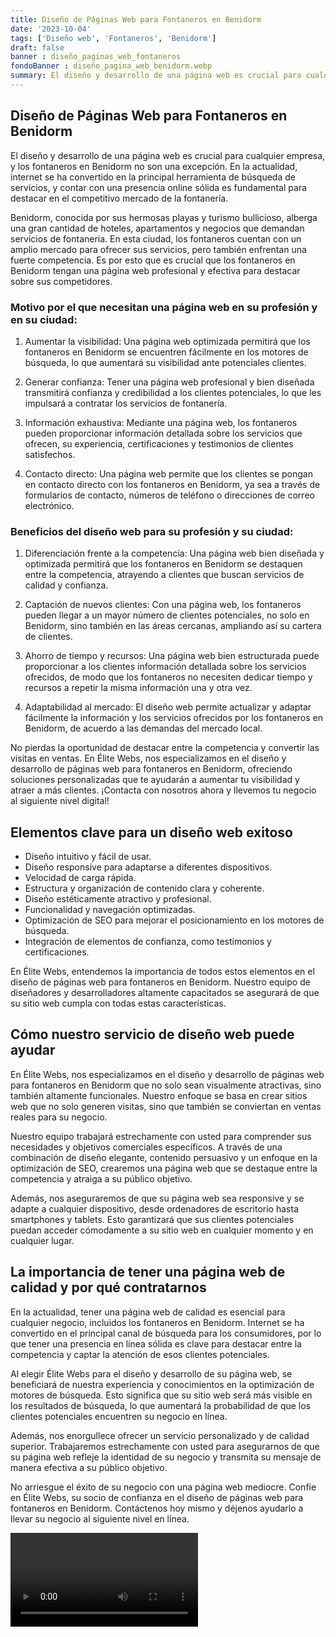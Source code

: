 ```yaml
---
title: Diseño de Páginas Web para Fontaneros en Benidorm
date: '2023-10-04'
tags: ['Diseño web', 'Fontaneros', 'Benidorm']
draft: false
banner : diseño_paginas_web_fontaneros
fondoBanner : diseño_pagina_web_benidorm.webp
summary: El diseño y desarrollo de una página web es crucial para cualquier empresa, y los fontaneros en Benidorm no son una excepción. En la actualidad, internet se ha convertido en la principal herramienta de búsqueda de servicios, y contar con una presencia online sólida es fundamental para destacar en el competitivo mercado de la fontanería.
---
```


## Diseño de Páginas Web para Fontaneros en Benidorm

El diseño y desarrollo de una página web es crucial para cualquier empresa, y los fontaneros en Benidorm no son una excepción. En la actualidad, internet se ha convertido en la principal herramienta de búsqueda de servicios, y contar con una presencia online sólida es fundamental para destacar en el competitivo mercado de la fontanería.

Benidorm, conocida por sus hermosas playas y turismo bullicioso, alberga una gran cantidad de hoteles, apartamentos y negocios que demandan servicios de fontanería. En esta ciudad, los fontaneros cuentan con un amplio mercado para ofrecer sus servicios, pero también enfrentan una fuerte competencia. Es por esto que es crucial que los fontaneros en Benidorm tengan una página web profesional y efectiva para destacar sobre sus competidores.

### Motivo por el que necesitan una página web en su profesión y en su ciudad:

1. Aumentar la visibilidad: Una página web optimizada permitirá que los fontaneros en Benidorm se encuentren fácilmente en los motores de búsqueda, lo que aumentará su visibilidad ante potenciales clientes.

2. Generar confianza: Tener una página web profesional y bien diseñada transmitirá confianza y credibilidad a los clientes potenciales, lo que les impulsará a contratar los servicios de fontanería.

3. Información exhaustiva: Mediante una página web, los fontaneros pueden proporcionar información detallada sobre los servicios que ofrecen, su experiencia, certificaciones y testimonios de clientes satisfechos.

4. Contacto directo: Una página web permite que los clientes se pongan en contacto directo con los fontaneros en Benidorm, ya sea a través de formularios de contacto, números de teléfono o direcciones de correo electrónico.

### Beneficios del diseño web para su profesión y su ciudad:

1. Diferenciación frente a la competencia: Una página web bien diseñada y optimizada permitirá que los fontaneros en Benidorm se destaquen entre la competencia, atrayendo a clientes que buscan servicios de calidad y confianza.

2. Captación de nuevos clientes: Con una página web, los fontaneros pueden llegar a un mayor número de clientes potenciales, no solo en Benidorm, sino también en las áreas cercanas, ampliando así su cartera de clientes.

3. Ahorro de tiempo y recursos: Una página web bien estructurada puede proporcionar a los clientes información detallada sobre los servicios ofrecidos, de modo que los fontaneros no necesiten dedicar tiempo y recursos a repetir la misma información una y otra vez.

4. Adaptabilidad al mercado: El diseño web permite actualizar y adaptar fácilmente la información y los servicios ofrecidos por los fontaneros en Benidorm, de acuerdo a las demandas del mercado local.

No pierdas la oportunidad de destacar entre la competencia y convertir las visitas en ventas. En Élite Webs, nos especializamos en el diseño y desarrollo de páginas web para fontaneros en Benidorm, ofreciendo soluciones personalizadas que te ayudarán a aumentar tu visibilidad y atraer a más clientes. ¡Contacta con nosotros ahora y llevemos tu negocio al siguiente nivel digital!

<GifSeo />

<Cta />

## Elementos clave para un diseño web exitoso

- Diseño intuitivo y fácil de usar.
- Diseño responsive para adaptarse a diferentes dispositivos.
- Velocidad de carga rápida.
- Estructura y organización de contenido clara y coherente.
- Diseño estéticamente atractivo y profesional.
- Funcionalidad y navegación optimizadas.
- Optimización de SEO para mejorar el posicionamiento en los motores de búsqueda.
- Integración de elementos de confianza, como testimonios y certificaciones.

En Élite Webs, entendemos la importancia de todos estos elementos en el diseño de páginas web para fontaneros en Benidorm. Nuestro equipo de diseñadores y desarrolladores altamente capacitados se asegurará de que su sitio web cumpla con todas estas características.

## Cómo nuestro servicio de diseño web puede ayudar

En Élite Webs, nos especializamos en el diseño y desarrollo de páginas web para fontaneros en Benidorm que no solo sean visualmente atractivas, sino también altamente funcionales. Nuestro enfoque se basa en crear sitios web que no solo generen visitas, sino que también se conviertan en ventas reales para su negocio.

Nuestro equipo trabajará estrechamente con usted para comprender sus necesidades y objetivos comerciales específicos. A través de una combinación de diseño elegante, contenido persuasivo y un enfoque en la optimización de SEO, crearemos una página web que se destaque entre la competencia y atraiga a su público objetivo.

Además, nos aseguraremos de que su página web sea responsive y se adapte a cualquier dispositivo, desde ordenadores de escritorio hasta smartphones y tablets. Esto garantizará que sus clientes potenciales puedan acceder cómodamente a su sitio web en cualquier momento y en cualquier lugar.

## La importancia de tener una página web de calidad y por qué contratarnos

En la actualidad, tener una página web de calidad es esencial para cualquier negocio, incluidos los fontaneros en Benidorm. Internet se ha convertido en el principal canal de búsqueda para los consumidores, por lo que tener una presencia en línea sólida es clave para destacar entre la competencia y captar la atención de esos clientes potenciales.

Al elegir Élite Webs para el diseño y desarrollo de su página web, se beneficiará de nuestra experiencia y conocimientos en la optimización de motores de búsqueda. Esto significa que su sitio web será más visible en los resultados de búsqueda, lo que aumentará la probabilidad de que los clientes potenciales encuentren su negocio en línea.

Además, nos enorgullece ofrecer un servicio personalizado y de calidad superior. Trabajaremos estrechamente con usted para asegurarnos de que su página web refleje la identidad de su negocio y transmita su mensaje de manera efectiva a su público objetivo.

No arriesgue el éxito de su negocio con una página web mediocre. Confíe en Élite Webs, su socio de confianza en el diseño de páginas web para fontaneros en Benidorm. Contáctenos hoy mismo y déjenos ayudarlo a llevar su negocio al siguiente nivel en línea.

<Video />

<CtaBot job='Fontaneros' city='Benidorm'/>

<Gmaps query='Benidorm+españa+maps' />